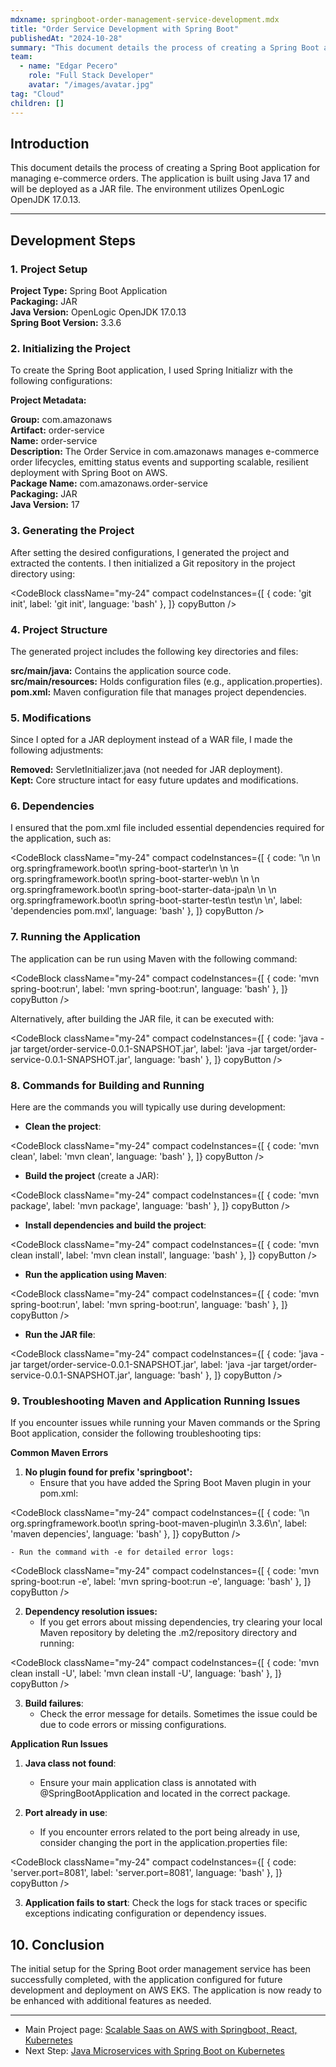```yaml
---
mdxname: springboot-order-management-service-development.mdx
title: "Order Service Development with Spring Boot"
publishedAt: "2024-10-28"
summary: "This document details the process of creating a Spring Boot application for managing e-commerce orders. The application is built using Java 17 and will be deployed as a JAR file. The environment utilizes OpenLogic OpenJDK 17.0.13."
team:
  - name: "Edgar Pecero"
    role: "Full Stack Developer"
    avatar: "/images/avatar.jpg"
tag: "Cloud"
children: []
---
```


## Introduction

This document details the process of creating a Spring Boot application for managing e-commerce orders. The application is built using Java 17 and will be deployed as a JAR file. The environment utilizes OpenLogic OpenJDK 17.0.13.

---

## Development Steps

### 1. Project Setup  

**Project Type:** Spring Boot Application  
**Packaging:** JAR  
**Java Version:** OpenLogic OpenJDK 17.0.13  
**Spring Boot Version:** 3.3.6  

### 2. Initializing the Project  

To create the Spring Boot application, I used Spring Initializr with the following configurations:  

**Project Metadata:**  

**Group:** com.amazonaws  
**Artifact:** order-service  
**Name:** order-service  
**Description:** The Order Service in com.amazonaws manages e-commerce order lifecycles, emitting status events and supporting scalable, resilient deployment with Spring Boot on AWS.  
**Package Name:** com.amazonaws.order-service  
**Packaging:** JAR  
**Java Version:** 17  

### 3. Generating the Project  

After setting the desired configurations, I generated the project and extracted the contents. I then initialized a Git repository in the project directory using:

<CodeBlock className="my-24"
    compact
    codeInstances={[
        {
            code: 'git init',
            label: 'git init',
            language: 'bash'
        },
    ]}
    copyButton
/>

### 4. Project Structure  

The generated project includes the following key directories and files:  

**src/main/java:** Contains the application source code.  
**src/main/resources:** Holds configuration files (e.g., application.properties).  
**pom.xml:** Maven configuration file that manages project dependencies.  

### 5. Modifications  

Since I opted for a JAR deployment instead of a WAR file, I made the following adjustments:  

**Removed:** ServletInitializer.java (not needed for JAR deployment).  
**Kept:** Core structure intact for easy future updates and modifications.  

### 6. Dependencies  

I ensured that the pom.xml file included essential dependencies required for the application, such as:

<CodeBlock className="my-24"
    compact
    codeInstances={[
        {
            code: '<dependencies>\n  <dependency>\n    <groupId>org.springframework.boot</groupId>\n    <artifactId>spring-boot-starter</artifactId>\n  </dependency>\n  <dependency>\n    <groupId>org.springframework.boot</groupId>\n    <artifactId>spring-boot-starter-web</artifactId>\n  </dependency>\n  <dependency>\n    <groupId>org.springframework.boot</groupId>\n    <artifactId>spring-boot-starter-data-jpa</artifactId>\n  </dependency>\n  <dependency>\n    <groupId>org.springframework.boot</groupId>\n    <artifactId>spring-boot-starter-test</artifactId>\n    <scope>test</scope>\n  </dependency>\n</dependencies>',
            label: 'dependencies pom.mxl',
            language: 'bash'
        },
    ]}
    copyButton
/>

### 7. Running the Application

The application can be run using Maven with the following command:

<CodeBlock className="my-24"
    compact
    codeInstances={[
        {
            code: 'mvn spring-boot:run',
            label: 'mvn spring-boot:run',
            language: 'bash'
        },
    ]}
    copyButton
/>

Alternatively, after building the JAR file, it can be executed with:

<CodeBlock className="my-24"
    compact
    codeInstances={[
        {
            code: 'java -jar target/order-service-0.0.1-SNAPSHOT.jar',
            label: 'java -jar target/order-service-0.0.1-SNAPSHOT.jar',
            language: 'bash'
        },
    ]}
    copyButton
/>

### 8. Commands for Building and Running

Here are the commands you will typically use during development:

- **Clean the project**:

<CodeBlock className="my-24"
    compact
    codeInstances={[
        {
            code: 'mvn clean',
            label: 'mvn clean',
            language: 'bash'
        },
    ]}
    copyButton
/>

- **Build the project** (create a JAR):

<CodeBlock className="my-24"
    compact
    codeInstances={[
        {
            code: 'mvn package',
            label: 'mvn package',
            language: 'bash'
        },
    ]}
    copyButton
/>

- **Install dependencies and build the project**:

<CodeBlock className="my-24"
    compact
    codeInstances={[
        {
            code: 'mvn clean install',
            label: 'mvn clean install',
            language: 'bash'
        },
    ]}
    copyButton
/>

- **Run the application using Maven**:

<CodeBlock className="my-24"
    compact
    codeInstances={[
        {
            code: 'mvn spring-boot:run',
            label: 'mvn spring-boot:run',
            language: 'bash'
        },
    ]}
    copyButton
/>

- **Run the JAR file**:

<CodeBlock className="my-24"
    compact
    codeInstances={[
        {
            code: 'java -jar target/order-service-0.0.1-SNAPSHOT.jar',
            label: 'java -jar target/order-service-0.0.1-SNAPSHOT.jar',
            language: 'bash'
        },
    ]}
    copyButton
/>

### 9. Troubleshooting Maven and Application Running Issues  

If you encounter issues while running your Maven commands or the Spring Boot application, consider the following troubleshooting tips:  

**Common Maven Errors**  

1. **No plugin found for prefix 'springboot':**  
    - Ensure that you have added the Spring Boot Maven plugin in your pom.xml:  

<CodeBlock className="my-24"
    compact
    codeInstances={[
        {
            code: '<plugin>\n  <groupId>org.springframework.boot</groupId>\n  <artifactId>spring-boot-maven-plugin</artifactId>\n  <version>3.3.6</version>\n</plugin>',
            label: 'maven depencies',
            language: 'bash'
        },
    ]}
    copyButton
/>

    - Run the command with -e for detailed error logs: 

<CodeBlock className="my-24"
    compact
    codeInstances={[
        {
            code: 'mvn spring-boot:run -e',
            label: 'mvn spring-boot:run -e',
            language: 'bash'
        },
    ]}
    copyButton
/>

2. **Dependency resolution issues:**  
    - If you get errors about missing dependencies, try clearing your local Maven repository by deleting the .m2/repository directory and running:

<CodeBlock className="my-24"
    compact
    codeInstances={[
        {
            code: 'mvn clean install -U',
            label: 'mvn clean install -U',
            language: 'bash'
        },
    ]}
    copyButton
/>

3. **Build failures**:
    - Check the error message for details. Sometimes the issue could be due to code errors or missing configurations.

**Application Run Issues**

1. **Java class not found**:
    - Ensure your main application class is annotated with @SpringBootApplication and located in the correct package.

2. **Port already in use**:
    - If you encounter errors related to the port being already in use, consider changing the port in the application.properties file:

<CodeBlock className="my-24"
    compact
    codeInstances={[
        {
            code: 'server.port=8081',
            label: 'server.port=8081',
            language: 'bash'
        },
    ]}
    copyButton
/>

3. **Application fails to start**:
Check the logs for stack traces or specific exceptions indicating configuration or dependency issues.


## 10. Conclusion

The initial setup for the Spring Boot order management service has been successfully completed, with the application configured for future development and deployment on AWS EKS. The application is now ready to be enhanced with additional features as needed.

---

- Main Project page: [Scalable Saas on AWS with Springboot, React, Kubernetes](/blog/build-saas-on-AWS)
- Next Step: [Java Microservices with Spring Boot on Kubernetes](/blog/java-microservices-with-springboot-on-kubernetes)